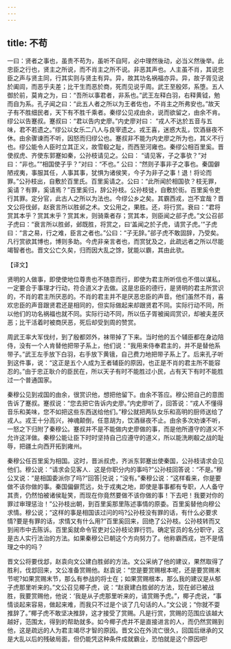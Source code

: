 ```yaml
---
---
---
```

title: 不苟
---



一曰：贤者之事也，虽贵不苟为，虽听不自阿，必中理然後动，必当义然後举。此忠臣之行也，贤主之所说，而不肖主之所不说。非恶其声也。人主虽不肖，其说忠臣之声与贤主同，行其实则与贤主有异。异，故其功名祸福亦异。异，故子胥见说於阖闾，而恶乎夫差；比干生而恶於商，死而见说乎周。武王至殷郊，系堕。五人御於前，莫肯之为，曰：“吾所以事君者，非系也。”武王左释白羽，右释黄钺，勉而自为系。孔子闻之曰：“此五人者之所以为王者佐也，不肖主之所弗安也。”故天子有不胜细民者，天下有不胜千乘者。秦缪公见戎由余，说而欲留之，由余不肯。缪公以告蹇叔。蹇叔曰：“君以告内史廖。”内史廖对曰： “戎人不达於五音与五味，君不若遗之。”缪公以女乐二八人与良宰遗之。戎王喜，迷惑大乱，饮酒昼夜不休。由余骤谏而不听，因怒而归缪公也。蹇叔非不能为内史廖之所为也，其义不行也。缪公能令人臣时立其正义，故雪殽之耻，而西至河雍也。秦缪公相百里奚。晋使叔虎、齐使东郭蹇如秦，公孙枝请见之。公曰： “请见客，子之事欤？”对曰：“非也。”“相国使子乎？”对曰：“不也。” 公曰：“然则子事非子之事也。秦国僻陋戎夷，事服其任，人事其事，犹惧为诸侯笑，今子为非子之事！退！将论而罪。”公孙枝出，自敷於百里氏。百里奚请之。公曰：“此所闻於相国欤？枝无罪，奚请？有罪，奚请焉？”百里奚归，辞公孙枝。公孙枝徙，自敷於街。百里奚令吏行其罪。定分官，此古人之所以为法也。今缪公乡之矣。其霸西戎，岂不宜哉？晋文公将伐邺，赵衰言所以胜邺之术。文公用之，果胜。还，将行赏。衰曰：“君将赏其本乎？赏其末乎？赏其末，则骑乘者存；赏其本，则臣闻之郤子虎。”文公召郤子虎曰：“衰言所以胜邺，邺既胜，将赏之，曰‘盖闻之於子虎，请赏子虎。’”子虎曰：“言之易，行之难，臣言之者也。”公曰：“子无辞。”郤子虎不敢固辞，乃受矣。凡行赏欲其博也，博则多助。今虎非亲言者也，而赏犹及之，此疏远者之所以尽能竭智者也。晋文公亡久矣，归而因大乱之馀，犹能以霸，其由此欤。

【译文】

贤明的人做事，即使使地位尊贵也不随意而行，即使为君主所听信也不借以谋私，一定要合于事理才行动，符合道义才去做。这是忠臣的德行，是贤明的君主所赏识的，不肖的君主所厌恶的。不肖的君主并不是厌恶忠臣的声音。他们虽然不肖，喜欢忠臣的声音跟贤君还是相同的，但实际做起来却跟贤君不同。实际行动不同，所以他们的功名祸福也就不同。实际行动不同，所以伍子胥被闽闾赏识，却被夫差厌恶；比干活着时被商厌恶，死后却受到周的赞赏。

周武王率大军伐纣，到了殷都郊外，袜带掉了下来。当时他的五个辅臣都在身边陪侍，没有一个人肯替他把带子系上，他们说：“我用来侍奉君主的，并不是替他系带子。”武王左手放下白羽，右手放下黄锇，自己费力地把带子系上了。后来孔子听到这件事，说：“这正是五个人成为王者辅臣的原因，也正是不肖的君主所不能容忍的。”由于忠正耿介的臣民在，所以天子有时不能胜过小民，占有天下有时不能胜过一个普通国家。

秦穆公见到戎国的由余，很赏识他，想把他留下。由余不答应。穆公把自己的意图告诉了蹇叔。蹇叔说：“您去把它告诉内史廖。”内史廖听了，回答说：“戎人不懂得音乐和美味，您不如把这些东西送给他们。”穆公就把两队女乐和高明的厨师送给了戎人。戎王十分高兴，神魂颠倒，任意胡为，饮酒昼夜不止。由余多次劝谏不听，一怒之下归附了秦穆公。蹇叔并不是不能做内史廖做的事，而是他所遵守的道义不允许这洋做。秦穆公能让臣下时时坚持自己应遵守的道义，所以能洗刷殽之战的耻辱，把疆土向西开拓到雍州。

秦穆公任百里奚为相国。这时，晋派叔虎，齐派东郭蹇出使秦国，公孙枝请求会见他们。穆公说：“请求会见客人．这是你职分内的事吗?”公孙枝回答说：“不是。”穆公叉说：“是相国委派你了吗?”回答|兑说；“没有。”秦穆公说：“这样看来，你是要做不该你做的事。秦国偏僻荒远，处于戎夷之地，即使是事事都有专职，人人备守其责，仍然怕被诸侯耻笑，而现在你竟然要做不该你做的事！下去吧！我要对你的罪过审理惩治！”公孙枝出朝，到百里奚那里陈述事情的原委。百里奚替他向穆公求情。穆公说；“这样的事是相国该过问的吗?公孙枝没有罪的话，有什么必要求情?要是有罪的话，求情又有什么用?”百里奚回来，回绝了公孙枝。公孙枝转而又到闹市中去陈诉。百里奚就命令官吏对公孙枝论罪行罚。确定官员的名分职守，这是古人实行法治的方法。如果秦穆公已朝这个方向努力了。他称霸西戎，岂不是情理之中的吗？

晋文公将要伐邶，赵袁向文公建白胜邺的方法。文公采纳了他的建议，果然取得了胜利，伐邶回来，文公准备赏赐他。赵袁说：“您是要赏赐根本呢，还是要赏赐末节呢?如果赏赐末节，那么有参战的将士在；如果赏赐根本，那么我的建议是从郁子虎那里听来的。”文公召见椰子虎，说：“赵衰建白胜邺的方法，现在邺已被战胜，我要赏赐他，他说：‘我是从子虎那里听来的，请赏赐予虎。”，椰子虎说，“事情谈起来容易，做起来难，而我只不过是个谈了几句话的人。”文公说；“你就不耍推辞了。”椰子虎不敢坚决推辞，这才接受了赏赐。凡是行赏，赏赐的范围应该越大越好，范围太，得到的帮助就多。如今椰子虎并不是直接进言的人，而仍然赏赐到他，这是疏远的人为君主竭尽才智的原因。晋文公在外流亡很久，回国后继承的又是大乱以后的残破局面，但仍能凭这种条件成就霸业，恐怕就是这个原因吧!